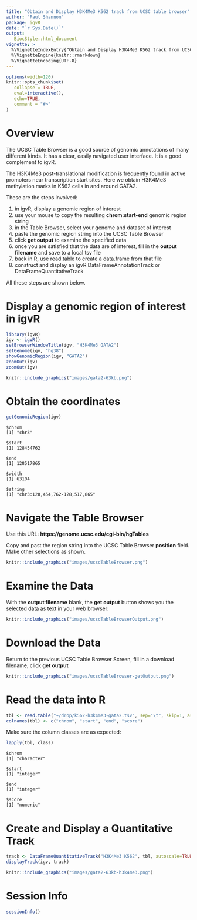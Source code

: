 ```yaml
---
title: "Obtain and Display H3K4Me3 K562 track from UCSC table browser"
author: "Paul Shannon"
package: igvR
date: "`r Sys.Date()`"
output:
   BiocStyle::html_document
vignette: >
  %\VignetteIndexEntry{"Obtain and Display H3K4Me3 K562 track from UCSC table browser"}
  %\VignetteEngine{knitr::rmarkdown}
  %\VignetteEncoding{UTF-8}
---
```


<style>
.main-container { width: 1000px; max-width:2800px;}
</style>


```r
options(width=120)
knitr::opts_chunk$set(
   collapse = TRUE,
   eval=interactive(),
   echo=TRUE,
   comment = "#>"
)
```


# Overview

The UCSC Table Browser is a good source of genomic annotations of many different kinds.
It has a clear, easily navigated user interface.  It is a good complement to igvR.

The H3K4Me3 post-translational modification is frequently found in
active promoters near transcription start sites.  Here we obtain
H3K4Me3 methylation marks in K562 cells in and around GATA2.


These are the steps involved:

1. in igvR, display a genomic region of interest
2. use your mouse to copy the resulting  **chrom:start-end** genomic region string
3. in the Table Browser, select your genome and dataset of interest
4. paste the genomic region string into the UCSC Table Browser
5. click **get output** to examine the specified data
6. once you are satisfied that the data are of interest, fill in the **output filename** and save to a local tsv file
7. back in R, use read.table to create a data.frame from that file
8. construct and display an igvR DataFrameAnnotationTrack or DataFrameQuantitativeTrack

All these steps are shown below.
 
# Display a genomic region of interest in igvR

```r
library(igvR)
igv <- igvR()
setBrowserWindowTitle(igv, "H3K4Me3 GATA2")
setGenome(igv, "hg38")
showGenomicRegion(igv, "GATA2")
zoomOut(igv)
zoomOut(igv)
```

```r
knitr::include_graphics("images/gata2-63kb.png")
```

# Obtain the coordinates

```r
getGenomicRegion(igv)
```

```
$chrom
[1] "chr3"

$start
[1] 128454762

$end
[1] 128517865

$width
[1] 63104

$string
[1] "chr3:128,454,762-128,517,865"
```

# Navigate the Table Browser

Use this URL:  **https://genome.ucsc.edu/cgi-bin/hgTables**

Copy and past the region string into the UCSC Table Browser **position** field.
Make other selections as shown.


```r
knitr::include_graphics("images/ucscTableBrowser.png")
```

# Examine the Data
With the **output filename** blank, the **get output** button shows you the selected data as text in your web browser:

```r
knitr::include_graphics("images/ucscTableBrowserOutput.png")
```

# Download the Data

Return to the previous UCSC Table Browser Screen, fill in a download filename, click **get output**

```r
knitr::include_graphics("images/ucscTableBrowser-getOutput.png")
```

# Read the data into R

```r
tbl <- read.table("~/drop/k562-h3k4me3-gata2.tsv", sep="\t", skip=1, as.is=TRUE, fill=TRUE)
colnames(tbl) <- c("chrom", "start", "end", "score")
```
Make sure the column classes are as expected:
```r
lapply(tbl, class)
```

```
$chrom
[1] "character"

$start
[1] "integer"

$end
[1] "integer"

$score
[1] "numeric"
```

# Create and Display a Quantitative Track

```r
track <- DataFrameQuantitativeTrack("H3K4Me3 K562", tbl, autoscale=TRUE, color="darkGreen")
displayTrack(igv, track)
```

```r
knitr::include_graphics("images/gata2-63kb-h3k4me3.png")
```


# Session Info

```r
sessionInfo()
```

